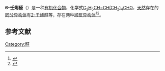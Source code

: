 {{Chembox
| ImageFile = cis-6-nonenal.svg
| ImageSize = 
| ImageCaption = ''cis''-6-Nonenal
| ImageFile1 = trans-6-nonenal.svg
| ImageSize1 = 
| ImageCaption1 = ''trans''-6-Nonenal
| IUPACName = (''Z'')-Non-6-enal<br>(''E'')-Non-6-enal
| OtherNames = 6-Nonenal
|Section1={{Chembox Identifiers
| CASNo = 6728-35-4
| CASNo_Ref = {{cascite|correct|}}
| CASNo1 = 2277-20-5
| CASNo1_Comment = (''E'')
| CASNo1_Ref = {{cascite|correct|}}
| CASNo2 = 2277-19-2
| CASNo2_Comment = (''Z'')
| CASNo2_Ref = {{cascite|correct|}}
| ChemSpiderID = 15903
| ChemSpiderID1 = 4446459
| ChemSpiderID1_Comment = (''E'')
| ChemSpiderID2 = 4515200
| ChemSpiderID2_Comment = (''Z'')
| PubChem = 16778
| PubChem1 = 5283338
| PubChem1_Comment = (''E'')
| PubChem2 = 5362720
| PubChem2_Comment = (''Z'')
| SMILES = O=CCCCCC=CCC
| SMILES1 = O=CCCCC/C=C/CC
| SMILES1_Comment = (''E'')
| SMILES2 = O=CCCCC/C=C\CC
| SMILES2_Comment = (''Z'')
| InChI = 1/C9H16O/c1-2-3-4-5-6-7-8-9-10/h3-4,9H,2,5-8H2,1H3
| InChIKey = RTNPCOBSXBGDMO-UHFFFAOYAV
| InChI1 = 1/C9H16O/c1-2-3-4-5-6-7-8-9-10/h3-4,9H,2,5-8H2,1H3/b4-3+
| InChI1_Comment = (''E'')
| InChIKey1 = RTNPCOBSXBGDMO-ONEGZZNKBC
| InChI2 = 1/C9H16O/c1-2-3-4-5-6-7-8-9-10/h3-4,9H,2,5-8H2,1H3/b4-3-
| InChI2_Comment = (''Z'')
| InChIKey2 = RTNPCOBSXBGDMO-ARJAWSKDBN
}}
|Section2={{Chembox Properties
| C=9 | H=16 | O=1
| Appearance = Colorless liquid
| Density = 0.841 g/cm<sup>3</sup>
| BoilingPt = {{convert|62|-|63|C|K}}（2 mmHg）
| Solvent1 = 水
| Solubility1 = 0.63 g/L
}}
|Section3={{Chembox Hazards
| MainHazards = Irritant
| FlashPtC = 113
| AutoignitionPtC = 
 }}
}}
'''6-壬烯醛'''（{{lang-en|6-Nonenal}}）是一种[[有机化合物|有机化合物]]，化学式[[C9H16O|C<sub>2</sub>H<sub>5</sub>CH=CH(CH<sub>2</sub>)<sub>4</sub>CHO]]，[[天然产物|天然]]存在的[[同分异构体|同分异构体]]有[[2-壬烯醛|2-壬烯醛]]等，存在两种[[顺反异构体|顺反异构体]]<ref>{{cite journal | author = Hong, S.J. | author2 = Lee, S.K. | author3 = Oh, S.H. | title = Aroma Volatile Changes of Netted Muskmelon (Cucumis melo L.) Fruit during Developmental Stages | journal = J. Hort. Environ. Biotechnol. | year = 2011 | volume = 52 | issue = 6 | pages = 590–595 | doi = 10.1007/s13580-011-0090-z| s2cid = 44969740 }}</ref><ref>{{cite journal | author = Allen, C.A. | author2 = Parks, O.W. | author3 = Schwartz, D.P. | author4 = Wong, N.P. | title = 6-trans-Nonenal: an off-flavor component of foam spray-dried milks | journal = Journal of Dairy Science| year = 1969 | volume = 52 | issue = 7 | pages = 953–956| doi = 10.3168/jds.S0022-0302(69)86673-7 | doi-access = free }}</ref>。

==参考文献==
{{Reflist}}

{{chem-stub}}

[[Category:醛|Category:醛]]